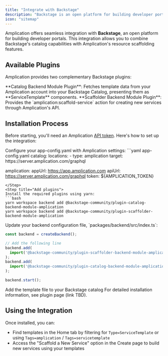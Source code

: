 ```yaml
---
title: "Integrate with Backstage"
description: "Backstage is an open platform for building developer portals. Here's how to integrate Amplication with Backstage."
icon: "sitemap"
---
```


Amplication offers seamless integration with **Backstage**, an open platform for building developer portals. This integration allows you to combine Backstage's catalog capabilities with Amplication's resource scaffolding features.

## Available Plugins

Amplication provides two complementary Backstage plugins:

<AccordionGroup>
    <Accordion title="Catalog Backend Module Plugin">
	**Catalog Backend Module Plugin**: Fetches template data from your Amplication account into your Backstage Catalog, presenting them as **ServiceTemplate** components.
    </Accordion>
    <Accordion title="Scaffoledr Backend Module Plugin">
        **Scaffolder Backend Module Plugin**: Provides the `amplication:scaffold-service` action for creating new services through Amplication's API.
    </Accordion>
</AccordionGroup>

## Installation Process

Before starting, you'll need an Amplication [API token](/day-zero/api-token-generation). Here's how to set up the integration:

<Steps>
<Step title="Update app-config.yaml">
Configure your app-config.yaml with Amplication settings:
```yaml app-config.yaml
catalog:
  locations:
    - type: amplication
      target: https://server.amplication.com/graphql

amplication:
  appUrl: https://app.amplication.com
  apiUrl: https://server.amplication.com/graphql
  token: ${AMPLICATION_TOKEN}
```
</Step>
<Step title="Add plugins">
Install the required plugins using yarn:
```bash
yarn workspace backend add @backstage-community/plugin-catalog-backend-module-amplication
yarn workspace backend add @backstage-community/plugin-scaffolder-backend-module-amplication
```
</Step>
<Step title="Install the plugins">
Update your backend configuration file, `packages/backend/src/index.ts`:

```ts packages/backend/src/index.ts
const backend = createBackend();

// Add the following line
backend.add(
  import('@backstage-community/plugin-scaffolder-backend-module-amplication'),
);
backend.add(
  import('@backstage-community/plugin-catalog-backend-module-amplication'),
);

backend.start();
```
</Step>
<Step title="Add the action template file">
Add the template file to your Backstage catalog
</Step>
</Steps>

<Tip>
For detailed installation information, see plugin page (link TBD).
</Tip>

## Using the Integration

Once installed, you can:

- Find templates in the Home tab by filtering for `Type=ServiceTemplate` or using `Tags=amplication` / `Tags=servicetemplate`
- Access the "Scaffold a New Service" option in the Create page to build new services using your templates
